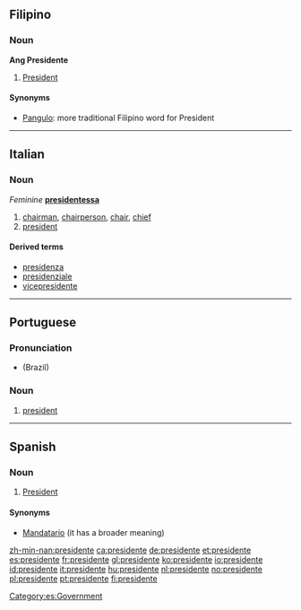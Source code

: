 ==Filipino==

===Noun===
'''Ang Presidente'''

# [[President]]

====Synonyms====
* [[Pangulo]]: more traditional Filipino word for President

----

==Italian==
{{wikipedia|lang=it}}

===Noun===
{{it-noun|president|m|e|i}} ''Feminine'' '''[[presidentessa]]'''

# [[chairman]], [[chairperson]], [[chair]], [[chief]]
# [[president]]

====Derived terms====
* [[presidenza]]
* [[presidenziale]]
* [[vicepresidente]]

----

==Portuguese==
{{wikipedia|lang=pt}}

===Pronunciation===
* {{IPA|[pɾeziˈdẽʧi]|lang=pt}} (Brazil)

===Noun===
{{infl|pt|noun|g=m|plural|presidentes}}

# [[president]]

----

==Spanish==

===Noun===
{{es-noun-mf|f=presidenta}}

# [[president|President]]

====Synonyms====
* [[Mandatario]] (it has a broader meaning)

[[Category:es:Government]]

[[zh-min-nan:presidente]]
[[ca:presidente]]
[[de:presidente]]
[[et:presidente]]
[[es:presidente]]
[[fr:presidente]]
[[gl:presidente]]
[[ko:presidente]]
[[io:presidente]]
[[id:presidente]]
[[it:presidente]]
[[hu:presidente]]
[[nl:presidente]]
[[no:presidente]]
[[pl:presidente]]
[[pt:presidente]]
[[fi:presidente]]